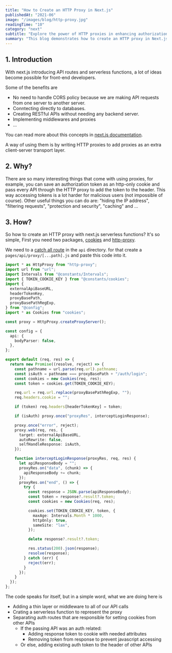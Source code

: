 ```yaml
---
title: "How to Create an HTTP Proxy in Next.js"
publishedAt: "2021-06"
image: "/images/blog/http-proxy.jpg"
readingTime: "10"
category: "next"
subtitle: "Explore the power of HTTP proxies in enhancing authorization security and functionality in a step-by-step guide."
summary: "This blog demonstrates how to create an HTTP proxy in Next.js using serverless functions. HTTP proxies can be used to add an extra client-server transport layer, providing several benefits, including securing authorization tokens as http-only cookies, filtering requests, and enhancing protection and security. The blog provides a simple step-by-step guide on setting up an HTTP proxy by creating a catch-all route in the 'api' directory of next.js and utilizing the 'http-proxy' package. The proxy adds a middleware layer to all API calls, separates auth routes for handling cookies, and includes existing auth tokens in the headers of other APIs."
---
```


## 1. Introduction

With next.js introducing API routes and serverless functions, a lot of ideas become possible for front-end developers.

Some of the benefits are

- No need to handle CORS policy because we are making API requests from one server to another server.
- Conntecting directly to databases.
- Creating RESTful APIs without needing any backend server.
- Implementing middlewares and proxies
- ...

You can read more about this concepts in [next.js documentation](https://vercel.com/docs/concepts/functions/serverless-functions).

A way of using them is by writing HTTP proxies to add proxies as an extra client-server transport layer.

## 2. Why?

There are so many interesting things that come with using proxies, for example, you can save an authorization token as an http-only cookie and pass every API through the HTTP proxy to add the token to the header. This way accessing tokens is a lot harder for malicious users (not impossible of course).
Other useful things you can do are: "hiding the IP address", "filtering requests", "protection and security", "caching" and ...

## 3. How?

So how to create an HTTP proxy with next.js serverless functions?
It's so simple,
First you need two packages, [cookies](https://www.npmjs.com/package/cookies) and [http-proxy](https://www.npmjs.com/package/http-proxy).

We need to a [catch all route](https://nextjs.org/docs/routing/dynamic-routes#catch-all-routes) in the `api` directory. for that create a `pages/api/proxy/[...path].js` and paste this code into it.

```typescript
import * as HttpProxy from "http-proxy";
import url from "url";
import Intervals from "@constants/Intervals";
import { TOKEN_COOKIE_KEY } from "@constants/cookies";
import {
  externalApiBaseURL,
  headerTokenKey,
  proxyBasePath,
  proxyBasePathRegExp,
} from "@config";
import * as Cookies from "cookies";

const proxy = HttpProxy.createProxyServer();

const config = {
  api: {
    bodyParser: false,
  },
};

export default (req, res) => {
  return new Promise((resolve, reject) => {
    const pathname = url.parse(req.url).pathname;
    const isAuth = pathname === proxyBasePath + "/auth/login";
    const cookies = new Cookies(req, res);
    const token = cookies.get(TOKEN_COOKIE_KEY);

    req.url = req.url.replace(proxyBasePathRegExp, "");
    req.headers.cookie = "";

    if (token) req.headers[headerTokenKey] = token;

    if (isAuth) proxy.once("proxyRes", interceptLoginResponse);

    proxy.once("error", reject);
    proxy.web(req, res, {
      target: externalApiBaseURL,
      autoRewrite: false,
      selfHandleResponse: isAuth,
    });

    function interceptLoginResponse(proxyRes, req, res) {
      let apiResponseBody = "";
      proxyRes.on("data", (chunk) => {
        apiResponseBody += chunk;
      });
      proxyRes.on("end", () => {
        try {
          const response = JSON.parse(apiResponseBody);
          const token = response?.result?.token;
          const cookies = new Cookies(req, res);

          cookies.set(TOKEN_COOKIE_KEY, token, {
            maxAge: Intervals.Month * 1000,
            httpOnly: true,
            sameSite: "lax",
          });

          delete response?.result?.token;

          res.status(200).json(response);
          resolve(response);
        } catch (err) {
          reject(err);
        }
      });
    }
  });
};
```

The code speaks for itself, but in a simple word, what we are doing here is

- Adding a thin layer or middleware to all of our API calls
- Crating a serverless function to represent the proxy
- Separating auth routes that are responsible for setting cookies from other APIs
  - If the passing API was an auth related:
    - Adding response token to cookie with needed attributes
    - Removing token from response to prevent javascript accessing
  - Or else, adding existing auth token to the header of other APIs
